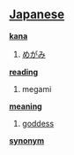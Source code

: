 == [[Japanese]] ==                                          

'''[[kana]]'''
# [[めがみ]]

'''[[reading]]'''
# megami

'''[[meaning]]'''
# [[goddess]]

'''[[synonym]]'''
